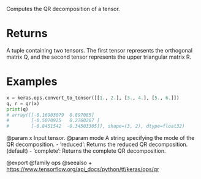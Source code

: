 Computes the QR decomposition of a tensor.

# Returns
A tuple containing two tensors. The first tensor represents the
orthogonal matrix Q, and the second tensor represents the upper
triangular matrix R.

# Examples
```python
x = keras.ops.convert_to_tensor([[1., 2.], [3., 4.], [5., 6.]])
q, r = qr(x)
print(q)
# array([[-0.16903079  0.897085]
#        [-0.5070925   0.2760267 ]
#        [-0.8451542  -0.34503305]], shape=(3, 2), dtype=float32)
```

@param x Input tensor.
@param mode A string specifying the mode of the QR decomposition.
    - 'reduced': Returns the reduced QR decomposition. (default)
    - 'complete': Returns the complete QR decomposition.

@export
@family ops
@seealso
+ <https://www.tensorflow.org/api_docs/python/tf/keras/ops/qr>
